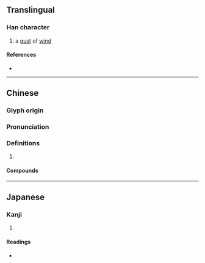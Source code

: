 {{character info/new}}
==Translingual==

===Han character===
{{Han char|rn=32|rad=土|as=10|sn=13|four=48127|canj=GCIM|ids=⿰土翁}}

# a [[gust]] of [[wind]]

====References====
* {{Han ref|kx=0235.150|dkj=05333|dj=0473.080|hdz=10473.100|uh=5855|ud=22613|bh=DCE9|bd=56553}}

----

==Chinese==
{{zh-forms}}

===Glyph origin===
{{Han etym}}

===Pronunciation===
{{zh-pron
|m=wěng
|c=jung2
|mc=y
|oc=y
|cat=
}}

===Definitions===
{{zh-hanzi}}

# {{rfdef|zh}}

====Compounds====
{{zh-der|塕埲}}

----

==Japanese==

===Kanji===
{{ja-kanji|grade=|rs=土10}}

# {{defn|lang=ja|sort=土10}}

====Readings====
* {{ja-readings|on=[[おう]] (ō), [[お]] (o)|kun=[[ちり]] (chiri)}}